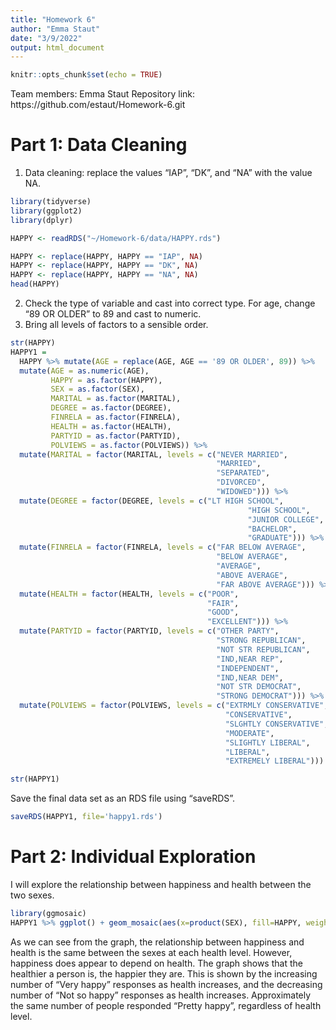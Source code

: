 ```yaml
---
title: "Homework 6"
author: "Emma Staut"
date: "3/9/2022"
output: html_document
---
```


```r
knitr::opts_chunk$set(echo = TRUE)
```

Team members: Emma Staut
Repository link: https://github.com/estaut/Homework-6.git

# Part 1: Data Cleaning

1. Data cleaning: replace the values "IAP", "DK", and "NA" with the value NA.
```r
library(tidyverse)
library(ggplot2)
library(dplyr)

HAPPY <- readRDS("~/Homework-6/data/HAPPY.rds")

HAPPY <- replace(HAPPY, HAPPY == "IAP", NA)
HAPPY <- replace(HAPPY, HAPPY == "DK", NA)
HAPPY <- replace(HAPPY, HAPPY == "NA", NA)
head(HAPPY)
```

2. Check the type of variable and cast into correct type. For age, change "89 OR OLDER" to 89 and cast to numeric.
3. Bring all levels of factors to a sensible order.
```r
str(HAPPY)
HAPPY1 =
  HAPPY %>% mutate(AGE = replace(AGE, AGE == '89 OR OLDER', 89)) %>%
  mutate(AGE = as.numeric(AGE),
         HAPPY = as.factor(HAPPY),
         SEX = as.factor(SEX), 
         MARITAL = as.factor(MARITAL),
         DEGREE = as.factor(DEGREE),
         FINRELA = as.factor(FINRELA),
         HEALTH = as.factor(HEALTH),
         PARTYID = as.factor(PARTYID),
         POLVIEWS = as.factor(POLVIEWS)) %>% 
  mutate(MARITAL = factor(MARITAL, levels = c("NEVER MARRIED",
                                              "MARRIED",
                                              "SEPARATED",
                                              "DIVORCED",
                                              "WIDOWED"))) %>%
  mutate(DEGREE = factor(DEGREE, levels = c("LT HIGH SCHOOL",
                                                     "HIGH SCHOOL",
                                                     "JUNIOR COLLEGE",
                                                     "BACHELOR",
                                                     "GRADUATE"))) %>%
  mutate(FINRELA = factor(FINRELA, levels = c("FAR BELOW AVERAGE",
                                              "BELOW AVERAGE",
                                              "AVERAGE",
                                              "ABOVE AVERAGE",
                                              "FAR ABOVE AVERAGE"))) %>%
  mutate(HEALTH = factor(HEALTH, levels = c("POOR",
                                            "FAIR",
                                            "GOOD",
                                            "EXCELLENT"))) %>%
  mutate(PARTYID = factor(PARTYID, levels = c("OTHER PARTY",
                                              "STRONG REPUBLICAN",
                                              "NOT STR REPUBLICAN",
                                              "IND,NEAR REP",
                                              "INDEPENDENT",
                                              "IND,NEAR DEM",
                                              "NOT STR DEMOCRAT",
                                              "STRONG DEMOCRAT"))) %>%
  mutate(POLVIEWS = factor(POLVIEWS, levels = c("EXTRMLY CONSERVATIVE",
                                                "CONSERVATIVE",
                                                "SLGHTLY CONSERVATIVE",
                                                "MODERATE",
                                                "SLIGHTLY LIBERAL",
                                                "LIBERAL",
                                                "EXTREMELY LIBERAL")))

str(HAPPY1)
```
Save the final data set as an RDS file using "saveRDS".
```r
saveRDS(HAPPY1, file='happy1.rds')
```

# Part 2: Individual Exploration

I will explore the relationship between happiness and health between the two sexes.
```r
library(ggmosaic)
HAPPY1 %>% ggplot() + geom_mosaic(aes(x=product(SEX), fill=HAPPY, weight=1)) + facet_grid(~HEALTH)
```
As we can see from the graph, the relationship between happiness and health is the same between the sexes at each health level. However, happiness does appear to depend on health. The graph shows that the healthier a person is, the happier they are. This is shown by the increasing number of "Very happy" responses as health increases, and the decreasing number of "Not so happy" responses as health increases. Approximately the same number of people responded "Pretty happy", regardless of health level.